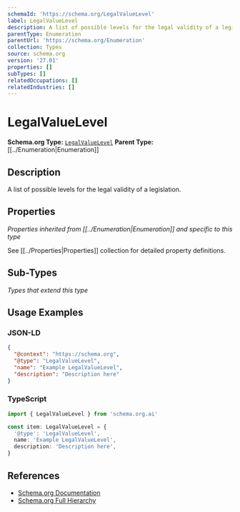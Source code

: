 ```yaml
---
schemaId: 'https://schema.org/LegalValueLevel'
label: LegalValueLevel
description: A list of possible levels for the legal validity of a legislation.
parentType: Enumeration
parentUrl: 'https://schema.org/Enumeration'
collection: Types
source: schema.org
version: '27.01'
properties: []
subTypes: []
relatedOccupations: []
relatedIndustries: []
---
```

# LegalValueLevel

**Schema.org Type:** [`LegalValueLevel`](https://schema.org/LegalValueLevel)
**Parent Type:** [[../Enumeration|Enumeration]]

## Description

A list of possible levels for the legal validity of a legislation.

## Properties

*Properties inherited from [[../Enumeration|Enumeration]] and specific to this type*

See [[../Properties|Properties]] collection for detailed property definitions.

## Sub-Types

*Types that extend this type*

## Usage Examples

### JSON-LD

```json
{
  "@context": "https://schema.org",
  "@type": "LegalValueLevel",
  "name": "Example LegalValueLevel",
  "description": "Description here"
}
```

### TypeScript

```typescript
import { LegalValueLevel } from 'schema.org.ai'

const item: LegalValueLevel = {
  '@type': 'LegalValueLevel',
  name: 'Example LegalValueLevel',
  description: 'Description here',
}
```

## References

- [Schema.org Documentation](https://schema.org/LegalValueLevel)
- [Schema.org Full Hierarchy](https://schema.org/docs/full.html)
